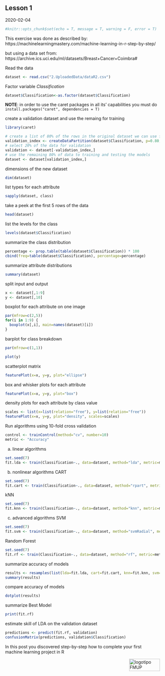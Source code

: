 ## Lesson 1

2020-02-04


```r
#knitr::opts_chunk$set(echo = T, message = T, warning = F, error = T)

```


This exercise was done as described by: https://machinelearningmastery.com/machine-learning-in-r-step-by-step/

but using a data set from:
https://archive.ics.uci.edu/ml/datasets/Breast+Cancer+Coimbra#

Read the data
```r
dataset <- read.csv("2.UploadedData/dataR2.csv")
```

Factor variable *Classification*
```r
dataset$Classification<-as.factor(dataset$Classification)
```

**NOTE**: in order to use the caret packages in all its' capabilities you must do `install.packages("caret", dependencies = T)`

create a validation dataset and use the remaing for training
```r
library(caret)

# create a list of 80% of the rows in the original dataset we can use for training
validation_index <- createDataPartition(dataset$Classification, p=0.80, list=FALSE)
# select 20% of the data for validation
validation <- dataset[-validation_index,]
# use the remaining 80% of data to training and testing the models
dataset <- dataset[validation_index,]
```

dimensions of the new dataset
```r
dim(dataset)
```

list types for each attribute
```r
sapply(dataset, class)
```

take a peek at the first 5 rows of the data
```r
head(dataset)
```

list the levels for the class
```r
levels(dataset$Classification)
```

summarize the class distribution
```r
percentage <- prop.table(table(dataset$Classification)) * 100
cbind(freq=table(dataset$Classification), percentage=percentage)
```

summarize attribute distributions
```r
summary(dataset)
```

split input and output
```r
x <- dataset[,1:9]
y <- dataset[,10]
```

boxplot for each attribute on one image
```r
par(mfrow=c(2,5))
for(i in 1:9) {
  boxplot(x[,i], main=names(dataset)[i])
}
```

barplot for class breakdown
```r
par(mfrow=c(1,1))

plot(y)
```

scatterplot matrix
```r
featurePlot(x=x, y=y, plot="ellipse")
```

box and whisker plots for each attribute
```r
featurePlot(x=x, y=y, plot="box")
```

density plots for each attribute by class value
```r
scales <- list(x=list(relation="free"), y=list(relation="free"))
featurePlot(x=x, y=y, plot="density", scales=scales)
```

Run algorithms using 10-fold cross validation
```r
control <- trainControl(method="cv", number=10)
metric <- "Accuracy"
```

a) linear algorithms
```r
set.seed(7)
fit.lda <- train(Classification~., data=dataset, method="lda", metric=metric, trControl=control)
```


b) nonlinear algorithms
CART
```r
set.seed(7)
fit.cart <- train(Classification~., data=dataset, method="rpart", metric=metric, trControl=control)
```
 
kNN
```r
set.seed(7)
fit.knn <- train(Classification~., data=dataset, method="knn", metric=metric, trControl=control)
```

c) advanced algorithms
SVM
```r
set.seed(7)
fit.svm <- train(Classification~., data=dataset, method="svmRadial", metric=metric, trControl=control)
```

Random Forest
```r
set.seed(7)
fit.rf <- train(Classification~., data=dataset, method="rf", metric=metric, trControl=control)
```

summarize accuracy of models
```r
results <- resamples(list(lda=fit.lda, cart=fit.cart, knn=fit.knn, svm=fit.svm, rf=fit.rf))
summary(results)
```

compare accuracy of models
```r
dotplot(results)
```

summarize Best Model
```r
print(fit.rf)
```

estimate skill of LDA on the validation dataset
```r
predictions <- predict(fit.rf, validation)
confusionMatrix(predictions, validation$Classification)
```

In this post you discovered step-by-step how to complete your first machine learning project in R


<img src="images/logoFMUP.png" alt="logotipo FMUP" style="width:100px;height:40px;" align="right">
